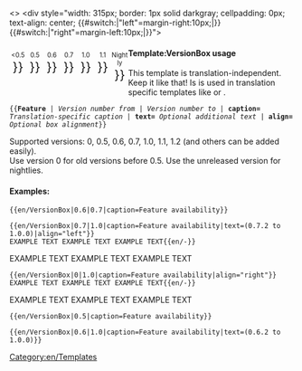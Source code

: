 <includeonly><{{{align|center}}}>
<div style="width: 315px; border: 1px solid darkgray; cellpadding: 0px; text-align: center; {{#switch:{{{align|}}}|"left"=margin-right:10px;|}} {{#switch:{{{align|}}}|"right"=margin-left:10px;|}}">
<span>'''{{{caption}}}'''</span> <span style="color:green">{{{text|}}}</span><br/>
<div style="float: left; font-size:80%; width:30px; text-align: center">&lt;0.5<br/>
<span style="font-size:200%; width:30px;"> {{en/Checkbox|{{#ifexpr:{{{1}}} < 0.5|yes|no}}}} </span></div>
<div style="float: left; font-size:80%; width:30px; text-align: center">0.5<br/>
<span style="font-size:200%; width:30px;"> {{en/Checkbox|{{#ifexpr:({{{1}}} <= 0.5) and (0.5 <= {{{2|99}}})|yes|no}}}} </span></div>
<div style="float: left; font-size:80%; width:30px; text-align: center">0.6<br/>
<span style="font-size:200%; width:30px;"> {{en/Checkbox|{{#ifexpr:({{{1}}} <= 0.6) and (0.6 <= {{{2|99}}})|yes|no}}}} </span></div>
<div style="float: left; font-size:80%; width:30px; text-align: center">0.7<br/>
<span style="font-size:200%; width:30px;"> {{en/Checkbox|{{#ifexpr:({{{1}}} <= 0.7) and (0.7 <= {{{2|99}}})|yes|no}}}} </span></div>
<div style="float: left; font-size:80%; width:30px; text-align: center">1.0<br/>
<span style="font-size:200%; width:30px;"> {{en/Checkbox|{{#ifexpr:({{{1}}} <= 1.0) and (1.0 <= {{{2|99}}})|yes|no}}}} </span></div>
<div style="float: left; font-size:80%; width:30px; text-align: center">1.1<br/>
<span style="font-size:200%; width:30px;"> {{en/Checkbox|{{#ifexpr:({{{1}}} <= 1.1) and (1.1 <= {{{2|99}}})|yes|no}}}} </span></div>
<div style="float: left; font-size:80%; width:30px; text-align: center">Nightly<br/>
<span style="font-size:200%; width:30px;"> {{en/Checkbox|{{#ifexpr:({{{1}}} <= 1.2) and (1.2 <= {{{2|99}}})|yes|no}}}} </span></div>
</div></includeonly><noinclude>

====Template:VersionBox usage====
This template is translation-independent. Keep it like that! Is is used in translation specific templates like {{en/S|en/Feature}} or {{en/S|en/Feature period}}.

<tt>
<nowiki>{{</nowiki>'''Feature''' | ''Version number from'' | ''Version number to'' | '''caption=''' ''Translation-specific caption'' | '''text=''' ''Optional additional text'' | '''align=''' ''Optional box alignment''<nowiki>}}</nowiki>
</tt>

Supported versions: 0, 0.5, 0.6, 0.7, 1.0, 1.1, 1.2 (and others can be added easily).<br/>
Use version 0 for old versions before 0.5. Use the unreleased version for nightlies.

====Examples:====
<pre>{{en/VersionBox|0.6|0.7|caption=Feature availability}}</pre>
{{en/VersionBox|0.6|0.7|caption=Feature availability}}

<pre>{{en/VersionBox|0.7|1.0|caption=Feature availability|text=(0.7.2 to 1.0.0)|align="left"}}
EXAMPLE TEXT EXAMPLE TEXT EXAMPLE TEXT{{en/-}}</pre>
{{en/VersionBox|0.7|1.0|caption=Feature availability|text=(0.7.2 to 1.0.0)|align="left"}}
EXAMPLE TEXT EXAMPLE TEXT EXAMPLE TEXT{{en/-}}

<pre>{{en/VersionBox|0|1.0|caption=Feature availability|align="right"}}
EXAMPLE TEXT EXAMPLE TEXT EXAMPLE TEXT{{en/-}}</pre>
{{en/VersionBox|0|1.0|caption=Feature availability|align="right"}}
EXAMPLE TEXT EXAMPLE TEXT EXAMPLE TEXT{{en/-}}

<pre>{{en/VersionBox|0.5|caption=Feature availability}}</pre>
{{en/VersionBox|0.5|caption=Feature availability}}

<pre>{{en/VersionBox|0.6|1.0|caption=Feature availability|text=(0.6.2 to 1.0.0)}}</pre>
{{en/VersionBox|0.6|1.0|caption=Feature availability|text=(0.6.2 to 1.0.0)}}


[[Category:en/Templates]]
</noinclude>